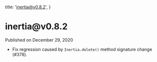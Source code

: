 
  title: 'inertia@v0.8.2',
}

<h1>inertia@v0.8.2</h1>

<div className="-mt-8 mb-12 text-base font-medium text-gray-600">Published on December 29, 2020</div>

- Fix regression caused by `Inertia.delete()` method signature change (#378).
